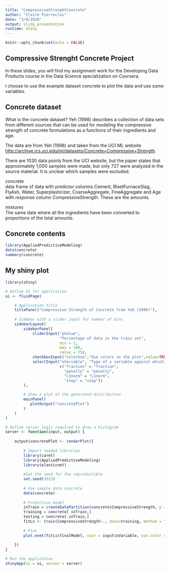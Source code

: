 ---
title: "CompressiveStrenghtConcrete"
author: "Claire Pierreclos"
date: "3/9/2020"
output: slidy_presentation
runtime: shiny
---

```{r setup, include=FALSE}
knitr::opts_chunk$set(echo = FALSE)
```

## Compressive Strenght Concrete Project

In these slides, you will find my assignment work for the Developing Data Products course in the Data Science specialization on Coursera.

I choose to use the example dataset concrete to plot the data and use some variables.

## Concrete dataset

What is the concrete dataset?
Yeh (1998) describes a collection of data sets from different sources that can be used for modeling the compressive strength of concrete formulations as a functions of their ingredients and age.

The data are from Yeh (1998) and taken from the UCI ML website <http://archive.ics.uci.edu/ml/datasets/Concrete+Compressive+Strength>.

There are 1030 data points from the UCI website, but the paper states that approximately 1,000 samples were made, but only 727 were analyzed in the source material. It is unclear which samples were excluded.

concrete	
data frame of data with predictor columns Cement, BlastFurnaceSlag, FlyAsh, Water, Superplasticizer, CoarseAggregate, FineAggregate and Age with response column CompressiveStrength. These are the amounts.

mixtures	
The same data where all the ingredients have been converted to proportions of the total amounts.

## Concrete contents

```{r concrete, echo = TRUE}
library(AppliedPredictiveModeling)
data(concrete)
summary(concrete)
```

## My shiny plot

```{r shiny}

library(shiny)

# Define UI for application 
ui <- fluidPage(

    # Application title
    titlePanel("Compressive Strength of Concrete from Yeh (1998)"),
    
    # Sidebar with a slider input for number of bins 
    sidebarLayout(
        sidebarPanel(
            sliderInput("pValue",
                        "Percentage of data in the train set",
                        min = 1,
                        max = 100,
                        value = 75),
            checkboxInput("colorUse","Use colors in the plot",value=TRUE),
            selectInput("xVariable", "Type of x variable against which plot:",
                        c("fraction" = "fraction",
                          "penalty" = "penalty",
                          "L1norm" = "L1norm",
                          "step" = "step"))
        ),

        # Show a plot of the generated distribution
        mainPanel(
           plotOutput("concretePlot")
        )
    )
)

# Define server logic required to draw a histogram
server <- function(input, output) {
    
    output$concretePlot <- renderPlot({
     
        # Import needed libraries
        library(caret)
        library(AppliedPredictiveModeling)
        library(elasticnet)
        
        #Set the seed for the reproductible
        set.seed(3523)
        
        # Use sample data concrete
        data(concrete)
        
        # Predictive model
        inTrain = createDataPartition(concrete$CompressiveStrength, p = input$pValue/100)[[1]]
        training = concrete[ inTrain,]
        testing = concrete[-inTrain,]
        fitLs <- train(CompressiveStrength~., data=training, method = "lasso")
        
        # Plot
        plot.enet(fitLs$finalModel, xvar = input$xVariable, use.color = input$colorUse)
        
    })
}

# Run the application 
shinyApp(ui = ui, server = server)


```

